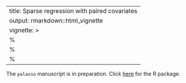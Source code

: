
---
title: Sparse regression with paired covariates
output: rmarkdown::html_vignette
vignette: >
  %\VignetteIndexEntry{article}
  %\VignetteEngine{knitr::rmarkdown}
  %\VignetteEncoding{UTF-8}
---

The `palasso` manuscript is in preparation. Click [here](https://CRAN.R-project.org/package=palasso) for the R package.